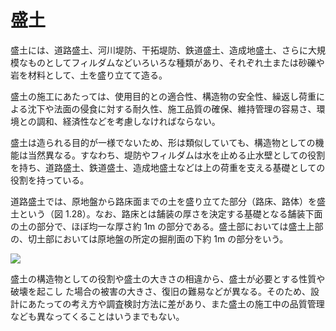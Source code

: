 # 盛土

盛土には、道路盛土、河川堤防、干拓堤防、鉄道盛土、造成地盛土、さらに大規模なものとしてフィルダムなどいろいろな種類があり、それぞれ土または砂礫や岩を材料として、土を盛り立てて造る。

盛土の施工にあたっては、使用目的との適合性、構造物の安全性、繰返し荷重による沈下や法面の侵食に対する耐久性、施工品質の確保、維持管理の容易さ、環境との調和、経済性などを考慮しなければならない。

盛土は造られる目的が一様でないため、形は類似していても、構造物としての機能は当然異なる。すなわち、堤防やフィルダムは水を止める止水壁としての役割を持ち、道路盛土、鉄道盛土、造成地盛土などは上の荷重を支える基礎としての役割を持っている。

道路盛土では、原地盤から路床面までの土を盛り立てた部分（路床、路体）を盛土という（図 1.28）。なお、路床とは舗装の厚さを決定する基礎となる舗装下面の土の部分で、ほぼ均一な厚さ約 1m の部分である。盛土部においては盛土上部の、切土部においては原地盤の所定の掘削面の下約 1m の部分をいう。

![](/images/construction-management/section1/0128.jpg)

盛土の構造物としての役割や盛土の大きさの相違から、盛土が必要とする性質や破壊を起こし
た場合の被害の大きさ、復旧の難易などが異なる。そのため、設計にあたっての考え方や調査検討方法に差があり、また盛土の施工中の品質管理なども異なってくることはいうまでもない。

